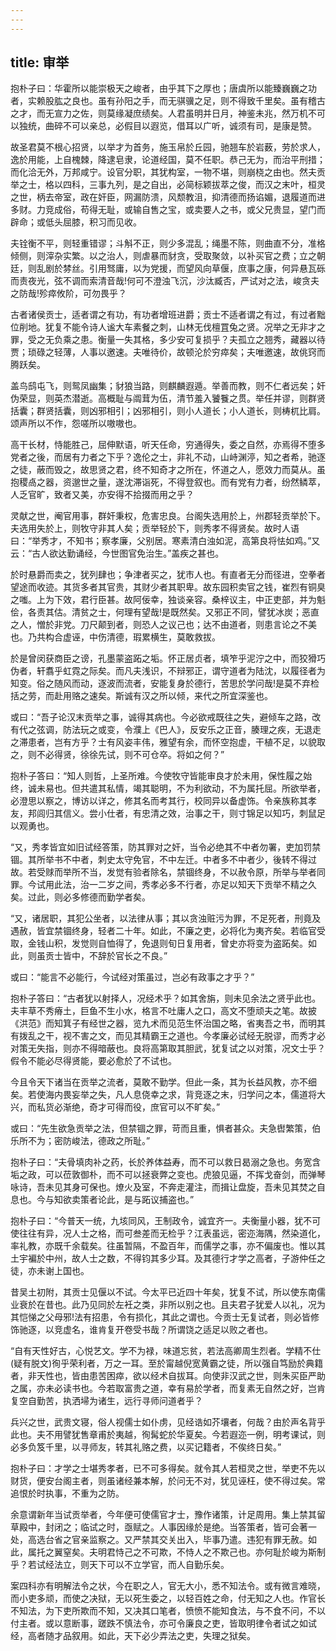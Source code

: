 ```yaml
---
---
---
```

title: 审举
---




抱朴子曰：华霍所以能崇极天之峻者，由乎其下之厚也；唐虞所以能臻巍巍之功者，实赖股肱之良也。虽有孙阳之手，而无骐骥之足，则不得致千里矣。虽有稽古之才，而无宣力之佐，则莫缘凝庶绩矣。人君虽明并日月，神鉴未兆，然万机不可以独统，曲碎不可以亲总，必假目以遐览，借耳以广听，诚须有司，是康是赞。

故圣君莫不根心招贤，以举才为首务，施玉帛於丘园，驰翘车於岩薮，劳於求人，逸於用能，上自槐棘，降逮皂隶，论道经国，莫不任职。恭己无为，而治平刑措；而化洽无外，万邦咸宁。设官分职，其犹构室，一物不堪，则崩桡之由也。然夫贡举之士，格以四科，三事九列，是之自出，必简标颖拔萃之俊，而汉之末叶，桓灵之世，柄去帝室，政在奸臣，网漏防溃，风颓教沮，抑清德而扬谄媚，退履道而进多财。力竞成俗，苟得无耻，或输自售之宝，或卖要人之书，或父兄贵显，望门而辟命；或低头屈膝，积习而见收。

夫铨衡不平，则轻重错谬；斗斛不正，则少多混乱；绳墨不陈，则曲直不分，准格倾侧，则滓杂实繁。以之治人，则虐暴而豺贪，受取聚敛，以补买官之费；立之朝廷，则乱剧於棼丝。引用驽庸，以为党援，而望风向草偃，庶事之康，何异悬瓦砾而责夜光，弦不调而索清音哉!何可不澄浊飞沉，沙汰臧否，严试对之法，峻贪夫之防哉!殄瘁攸阶，可勿畏乎？

古者诸侯贡士，适者谓之有功，有功者增班进爵；贡士不适者谓之有过，有过者黜位削地。犹复不能令诗人谧大车素餐之刺，山林无伐檀罝兔之贤。况举之无非才之罪，受之无负乘之患。衡量一失其格，多少安可复损乎？夫孤立之翘秀，藏器以待贾；琐碌之轻薄，人事以邀速。夫唯待价，故顿沦於穷瘁矣；夫唯邀速，故佻窍而腾跃矣。

盖鸟鸱屯飞，则鸳凤幽集；豺狼当路，则麒麟遐遁。举善而教，则不仁者远矣；奸伪荣显，则英杰潜逝。高概耻与阘茸为伍，清节羞入饕餮之贯。举任并谬，则群贤括囊；群贤括囊，则凶邪相引；凶邪相引，则小人道长；小人道长，则梼杌比肩。颂声所以不作，怨嗟所以嗷嗷也。

高干长材，恃能胜己，屈伸默语，听天任命，穷通得失，委之自然，亦焉得不堕多党者之後，而居有力者之下乎？逸伦之士，非礼不动，山峙渊渟，知之者希，驰逐之徒，蔽而毁之，故思贤之君，终不知奇才之所在，怀道之人，愿效力而莫从。虽抱稷卨之器，资邈世之量，遂沈滞诣死，不得登叙也。而有党有力者，纷然鳞萃，人乏官旷，致者又美，亦安得不拾掇而用之乎？

灵献之世，阉官用事，群奸秉权，危害忠良。台阁失选用於上，州郡轻贡举於下。夫选用失於上，则牧守非其人矣；贡举轻於下，则秀孝不得贤矣。故时人语曰：“举秀才，不知书；察孝廉，父别居。寒素清白浊如泥，高第良将怯如鸡。”又云：“古人欲达勤诵经，今世图官免治生。”盖疾之甚也。

於时悬爵而卖之，犹列肆也；争津者买之，犹市人也。有直者无分而径进，空拳者望途而收迹。其货多者其官贵，其财少者其职卑。故东园积卖官之钱，崔烈有铜臭之嗤。上为下效，君行臣甚。故阿佞幸，独谈亲容。桑梓议主，中正吏部，并为魁侩，各责其估。清贫之士，何理有望哉!是既然矣。又邪正不同，譬犹冰炭；恶直之人，憎於非党。刀尺颠到者，则恐人之议己也；达不由道者，则患言论之不美也。乃共构合虚诬，中伤清德，瑕累横生，莫敢救拔。

於是曾闵获商臣之谤，孔墨蒙盗跖之垢。怀正居贞者，填笮乎泥泞之中，而狡猾巧伪者，轩翥乎虹霓之际矣。而凡夫浅识，不辩邪正，谓守道者为陆沈，以履径者为知变。俗之随风而动，逐波而流者，安能复身於德行，苦思於学问哉!是莫不弃检括之劳，而赴用赂之速矣。斯诚有汉之所以倾，来代之所宜深鉴也。

或曰：“吾子论汉末贡举之事，诚得其病也。今必欲戒既往之失，避倾车之路，改有代之弦调，防法玩之或变，令濮上《巴人》，反安乐之正音，腠理之疾，无退走之滞患者，岂有方乎？士有风姿丰伟，雅望有余，而怀空抱虚，干植不足，以貌取之，则不必得贤，徐徐先试，则不可仓卒。将如之何？”

抱朴子答曰：“知人则哲，上圣所难。今使牧守皆能审良才於未用，保性履之始终，诚未易也。但共遣其私情，竭其聪明，不为利欲动，不为属托屈。所欲举者，必澄思以察之，博访以详之，修其名而考其行，校同异以备虚饰。令亲族称其孝友，邦闾归其信义。尝小仕者，有忠清之效，治事之干，则寸锦足以知巧，刺鼠足以观勇也。

“又，秀孝皆宜如旧试经答策，防其罪对之奸，当令必绝其不中者勿署，吏加罚禁锢。其所举书不中者，刺史太守免官，不中左迁。中者多不中者少，後转不得过故。若受赇而举所不当，发觉有验者除名，禁锢终身，不以赦令原，所举与举者同罪。今试用此法，治一二岁之间，秀孝必多不行者，亦足以知天下贡举不精之久矣。过此，则必多修德而勤学者矣。

“又，诸居职，其犯公坐者，以法律从事；其以贪浊赃污为罪，不足死者，刑竟及遇赦，皆宜禁锢终身，轻者二十年。如此，不廉之吏，必将化为夷齐矣。若临官受取，金钱山积，发觉则自恤得了，免退则旬日复用者，曾史亦将变为盗跖矣。如此，则虽贡士皆中，不辞於官长之不良。”

或曰：“能言不必能行，今试经对策虽过，岂必有政事之才乎？”

抱朴子答曰：“古者犹以射择人，况经术乎？如其舍旃，则未见余法之贤乎此也。夫丰草不秀瘠土，巨鱼不生小水，格言不吐庸人之口，高文不堕顽夫之笔。故披《洪范》而知箕子有经世之器，览九术而见范生怀治国之略，省夷吾之书，而明其有拨乱之干，视不害之文，而见其精霸王之道也。今孝廉必试经无脱谬，而秀才必对策无失指，则亦不得暗蔽也。良将高第取其胆武，犹复试之以对策，况文士乎？假令不能必尽得贤能，要必愈於了不试也。

今且令天下诸当在贡举之流者，莫敢不勤学。但此一条，其为长益风教，亦不细矣。若使海内畏妄举之失，凡人息侥幸之求，背竞逐之末，归学问之本，儒道将大兴，而私货必渐绝，奇才可得而役，庶官可以不旷矣。”

或曰：“先生欲急贡举之法，但禁锢之罪，苛而且重，惧者甚众。夫急辔繁策，伯乐所不为；密防峻法，德政之所耻。”

抱朴子曰：“夫骨填肉补之药，长於养体益寿，而不可以救日曷溺之急也。务宽含垢之政，可以莅敦御朴，而不可以拯衰弊之变也。虎狼见逼，不挥戈奋剑，而弹琴咏诗，吾未见其身可保也。燎火及室，不奔走灌注，而揖让盘旋，吾未见其焚之自息也。今与知欲卖策者论此，是与跖议捕盗也。”

抱朴子曰：“今普天一统，九垓同风，王制政令，诚宜齐一。夫衡量小器，犹不可使往往有异，况人士之格，而可叁差而无检乎？江表虽远，密迩海隅，然染道化，率礼教，亦既千余载矣。往虽暂隔，不盈百年，而儒学之事，亦不偏废也。惟以其土宇褊於中州，故人士之数，不得钧其多少耳。及其德行才学之高者，子游仲任之徒，亦未谢上国也。

昔吴土初附，其贡士见偃以不试。今太平已近四十年矣，犹复不试，所以使东南儒业衰於在昔也。此乃见同於左衽之类，非所以别之也。且夫君子犹爱人以礼，况为其恺悌之父母邪!法有招患，令有损化，其此之谓也。今贡士无复试者，则必皆修饰驰逐，以竞虚名，谁肯复开卷受书哉？所谓饶之适足以败之者也。

“自有天性好古，心悦艺文。学不为禄，味道忘贫，若法高卿周生烈者。学精不仕(疑有脱文)徇乎荣利者，万之一耳。至於甯越倪宽黄霸之徒，所以强自笃励於典籍者，非天性也，皆由患苦困瘁，欲以经术自拔耳。向使非汉武之世，则朱买臣严助之属，亦未必读书也。今若取富贵之道，幸有易於学者，而复素无自然之好，岂肯复空自勤苦，执洒埽为诸生，远行寻师问道者乎？

兵兴之世，武贵文寝，俗人视儒士如仆虏，见经诰如芥壤者，何哉？由於声名背乎此也。夫不用譬犹售章甫於夷越，徇髯蛇於华夏矣。今若遐迩一例，明考课试，则必多负笈千里，以寻师友，转其礼赂之费，以买记籍者，不俟终日矣。”

抱朴子曰：才学之士堪秀孝者，已不可多得矣。就令其人若桓灵之世，举吏不先以财货，便安台阁主者，则虽诸经兼本解，於问无不对，犹见诬枉，使不得过矣。常追恨於时执事，不重为之防。

余意谓新年当试贡举者，今年便可使儒官才士，豫作诸策，计足周用。集上禁其留草殿中，封闭之；临试之时，亟赋之。人事因缘於是绝。当答策者，皆可会著一处，高选台省之官亲监察之。又严禁其交关出入，毕事乃遣。违犯有罪无赦。如此，属托之翼窒矣。夫明君恃己之不可欺，不恃人之不欺己也。亦何耻於峻为斯制乎？若试经法立，则天下可以不立学官，而人自勤乐矣。

案四科亦有明解法令之状，今在职之人，官无大小，悉不知法令。或有微言难晓，而小吏多顽，而使之决狱，无以死生委之，以轻百姓之命，付无知之人也。作官长不知法，为下吏所欺而不知，又决其口笔者，愤愤不能知食法，与不食不问，不以付主者。或以意断事，蹉跌不慎法令，亦可令廉良之吏，皆取明律令者试之如试经，高者随才品叙用。如此，天下必少弄法之吏，失理之狱矣。